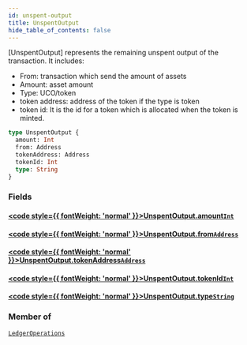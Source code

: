 ```yaml
---
id: unspent-output
title: UnspentOutput
hide_table_of_contents: false
---
```








[UnspentOutput] represents the remaining unspent output of the transaction.
It includes:
- From: transaction which send the amount of assets
- Amount: asset amount
- Type: UCO/token
- token address: address of the token if the type is token
- token id: It is the id for a token which is allocated when the token is minted.


```graphql
type UnspentOutput {
  amount: Int
  from: Address
  tokenAddress: Address
  tokenId: Int
  type: String
}
```


### Fields

#### [<code style={{ fontWeight: 'normal' }}>UnspentOutput.<b>amount</b></code>](#)<Bullet />[`Int`](/build/api/schema/scalars/int) <Badge class="secondary" text="scalar"/>
> 
> 

#### [<code style={{ fontWeight: 'normal' }}>UnspentOutput.<b>from</b></code>](#)<Bullet />[`Address`](/build/api/schema/scalars/address) <Badge class="secondary" text="scalar"/>
> 
> 

#### [<code style={{ fontWeight: 'normal' }}>UnspentOutput.<b>tokenAddress</b></code>](#)<Bullet />[`Address`](/build/api/schema/scalars/address) <Badge class="secondary" text="scalar"/>
> 
> 

#### [<code style={{ fontWeight: 'normal' }}>UnspentOutput.<b>tokenId</b></code>](#)<Bullet />[`Int`](/build/api/schema/scalars/int) <Badge class="secondary" text="scalar"/>
> 
> 

#### [<code style={{ fontWeight: 'normal' }}>UnspentOutput.<b>type</b></code>](#)<Bullet />[`String`](/build/api/schema/scalars/string) <Badge class="secondary" text="scalar"/>
> 
> 



### Member of

[`LedgerOperations`](/build/api/schema/objects/ledger-operations)  <Badge class="secondary" text="object"/>



